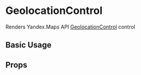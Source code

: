 
<Meta title="api/Controls/GeolocationControl" />

# GeolocationControl

Renders Yandex.Maps API [GeolocationControl][control] control

## Basic Usage

<Canvas>
  <YMaps>
    <Map
      defaultState={{
        center: [55.751574, 37.573856],
        zoom: 9,
        controls: [],
      }}
    >
      <GeolocationControl options={{ float: 'left' }} />
    </Map>
  </YMaps>
</Canvas>

## Props

<ArgsTable of={GeolocationControlCmp} />

[control]:
  https://tech.yandex.com/maps/doc/jsapi/2.1/ref/reference/control.GeolocationControl-docpage/
